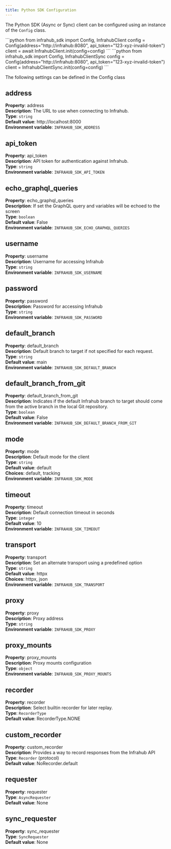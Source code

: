 ```yaml
---
title: Python SDK Configuration
---
```


The Python SDK (Async or Sync) client can be configured using an instance of the `Config` class.

<Tabs groupId="async-sync">
  <TabItem value="Async" default>
  ```python
  from infrahub_sdk import Config, InfrahubClient
  config = Config(address="http://infrahub:8080", api_token="123-xyz-invalid-token")
  client = await InfrahubClient.init(config=config)
  ```
  </TabItem>
  <TabItem value="Sync">
  ```python
  from infrahub_sdk import Config, InfrahubClientSync
  config = Config(address="http://infrahub:8080", api_token="123-xyz-invalid-token")
  client = InfrahubClientSync.init(config=config)
  ```
  </TabItem>
</Tabs>

The following settings can be defined in the Config class

## address

**Property**: address<br />
**Description**: The URL to use when connecting to Infrahub.<br />
**Type**: `string`<br />
**Default value**: http://localhost:8000<br />
**Environment variable**: `INFRAHUB_SDK_ADDRESS`<br />

## api_token

**Property**: api_token<br />
**Description**: API token for authentication against Infrahub.<br />
**Type**: `string`<br />
**Environment variable**: `INFRAHUB_SDK_API_TOKEN`<br />

## echo_graphql_queries

**Property**: echo_graphql_queries<br />
**Description**: If set the GraphQL query and variables will be echoed to the screen<br />
**Type**: `boolean`<br />
**Default value**: False<br />
**Environment variable**: `INFRAHUB_SDK_ECHO_GRAPHQL_QUERIES`<br />

## username

**Property**: username<br />
**Description**: Username for accessing Infrahub<br />
**Type**: `string`<br />
**Environment variable**: `INFRAHUB_SDK_USERNAME`<br />

## password

**Property**: password<br />
**Description**: Password for accessing Infrahub<br />
**Type**: `string`<br />
**Environment variable**: `INFRAHUB_SDK_PASSWORD`<br />

## default_branch

**Property**: default_branch<br />
**Description**: Default branch to target if not specified for each request.<br />
**Type**: `string`<br />
**Default value**: main<br />
**Environment variable**: `INFRAHUB_SDK_DEFAULT_BRANCH`<br />

## default_branch_from_git

**Property**: default_branch_from_git<br />
**Description**: Indicates if the default Infrahub branch to target should come from the active branch in the local Git repository.<br />
**Type**: `boolean`<br />
**Default value**: False<br />
**Environment variable**: `INFRAHUB_SDK_DEFAULT_BRANCH_FROM_GIT`<br />

## mode

**Property**: mode<br />
**Description**: Default mode for the client<br />
**Type**: `string`<br />
**Default value**: default<br />
**Choices**: default, tracking<br />
**Environment variable**: `INFRAHUB_SDK_MODE`<br />

## timeout

**Property**: timeout<br />
**Description**: Default connection timeout in seconds<br />
**Type**: `integer`<br />
**Default value**: 10<br />
**Environment variable**: `INFRAHUB_SDK_TIMEOUT`<br />

## transport

**Property**: transport<br />
**Description**: Set an alternate transport using a predefined option<br />
**Type**: `string`<br />
**Default value**: httpx<br />
**Choices**: httpx, json<br />
**Environment variable**: `INFRAHUB_SDK_TRANSPORT`<br />

## proxy

**Property**: proxy<br />
**Description**: Proxy address<br />
**Type**: `string`<br />
**Environment variable**: `INFRAHUB_SDK_PROXY`<br />

## proxy_mounts

**Property**: proxy_mounts<br />
**Description**: Proxy mounts configuration<br />
**Type**: `object`<br />
**Environment variable**: `INFRAHUB_SDK_PROXY_MOUNTS`<br />

## recorder

**Property**: recorder<br />
**Description**: Select builtin recorder for later replay.<br />
**Type**: `RecorderType`<br />
**Default value**: RecorderType.NONE <br />

## custom_recorder

**Property**: custom_recorder<br />
**Description**: Provides a way to record responses from the Infrahub API<br />
**Type**: `Recorder` (protocol) <br />
**Default value**: NoRecorder.default <br />

## requester

**Property**: requester<br />
**Type**: `AsyncRequester`<br />
**Default value**: None <br />

## sync_requester

**Property**: sync_requester<br />
**Type**: `SyncRequester`<br />
**Default value**: None <br />